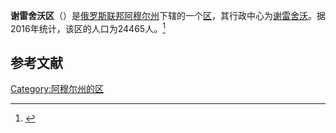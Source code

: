 {{Infobox Settlement
| official_name = 谢雷舍沃区
| native_name = Серышевский район
| image_flag = Flag of Seryshevsky rayon (Amur oblast).png
| image_shield = Coat of Arms of Seryshevskii rayon (Amur oblast).gif
| image_map = Location Map of Amur Oblast Seryshevsky District.png 
| settlement_type = [[区_(苏联)|区]]
| subdivision_type = [[国家|国家]]
| subdivision_type1 = [[俄罗斯行政区划|州]]
| subdivision_name = {{RUS}}
| subdivision_name1 = [[阿穆尔州|阿穆尔州]]
| seat_type = 行政中心
| seat = [[谢雷舍沃|谢雷舍沃]]
| population_as_of=2016
| population_footnotes = <ref name=amurstat />
| population_total = 24465
| timezone = [[雅库茨克时间|MSK+6]]
| utc_offset = +9
}}
'''谢雷舍沃区'''（{{lang-ru|Серышевский район}}）是[[俄罗斯联邦|俄罗斯联邦]][[阿穆尔州|阿穆尔州]]下辖的一个[[区_(苏联)|区]]，其行政中心为[[谢雷舍沃|谢雷舍沃]]。据2016年统计，该区的人口为24465人。<ref name=amurstat>{{cite web | url = http://amurstat.gks.ru/wps/wcm/connect/rosstat_ts/amurstat/resources/d600c10043769f3eb9effbdd898fc419/07_1_4.htm | title = Оценка численности населения по городским округам, муниципальным районам, городским и сельским поселениям Амурской области на 1 января 2016 года | language = ru | accessdate = 2016-04-21 | archiveurl = https://www.webcitation.org/6gvsqa6qi?url=http://amurstat.gks.ru/wps/wcm/connect/rosstat_ts/amurstat/resources/d600c10043769f3eb9effbdd898fc419/07_1_4.htm | archivedate = 2016-04-21 | deadurl = yes }}</ref>

== 参考文献 ==
{{reflist}}

{{Russia-stub}}

[[Category:阿穆尔州的区|Category:阿穆尔州的区]]